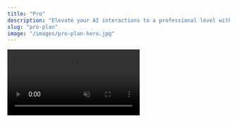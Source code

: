 ```yaml
---
title: "Pro"
description: "Elevate your AI interactions to a professional level with advanced RAG and multimodal solutions"
slug: "pro-plan"
image: "/images/pro-plan-hero.jpg"
---
```


<Frame caption="Your AI powered by your own documents">
  <video
    controls
    autoPlay
    muted
    loop
    playsInline
    className="w-full aspect-video rounded-xl"
    src="https://github.com/MathieuBosse/docs/releases/download/mintlify/demo_rag_4k.mp4"
  />
</Frame>
# Pro Plan: AI Boosted by RAG 🚀

With the **Pro Plan**, transform your business thanks to cutting-edge AI features: **advanced RAG** for contextual responses based on your documents, and **multimodal solutions** to analyze text, image, and audio simultaneously. Adapted to complex business needs, this plan offers professional artificial intelligence that boosts your productivity and decision-making.

---

## Key Features of the Pro Plan

<CardGroup cols={3}>
  <Card title="Advanced RAG" icon="search">
    Search and Augmented Generation: Exploit your internal knowledge base for precise, personalized, and secure responses.
  </Card>
  <Card title="Multimodal Analysis" icon="eye">
    Process text, images, and audio simultaneously for complete insights, adapted to your complex business workflows.
  </Card>
  <Card title="Priority Support" icon="headphones">
    Dedicated technical assistance and personalized training to maximize AI adoption in your business.
  </Card>
</CardGroup>

---

## 📋 Implementation Process

<Steps>
  <Step title="Audit of your needs">
    Analysis of your documents and processes to identify optimal use cases for RAG and multimodal analysis.
    <Check>Evaluation of data volume and necessary integrations.</Check>
  </Step>
  <Step title="RAG Configuration">
    Indexing of your knowledge base with advanced vectorization for intelligent search.
    <Check>Setting up metadata to optimize response relevance.</Check>
  </Step>
  <Step title="Multimodal Activation">
    Integration of text-image-audio analysis capabilities for rich interactions.
    <Warning>Ensure GDPR compliance for multimedia data.</Warning>
  </Step>
  <Step title="Training and Deployment">
    Support for your teams and production launch with continuous monitoring.
  </Step>
</Steps>

---

## 🛠️ Advanced Technologies

<AccordionGroup>
  <Accordion title="RAG Engines">
    - **Pinecone/Chroma**: High-performance vector indexing
    - **LlamaIndex**: Document search framework
    - **OpenAI Embeddings**: Advanced semantic vectorization
  </Accordion>
  <Accordion title="Multimodal Capabilities">
    - **CLIP**: Image-text understanding
    - **Whisper**: Professional audio transcription
    - **Vision Transformers**: Cutting-edge image analysis
  </Accordion>
  <Accordion title="Infrastructure">
    - **Cloudflare Workers AI**: Ultra-fast processing
    - **RESTful APIs**: Seamless integration
    - **Enterprise Security**: End-to-end encryption
  </Accordion>
</AccordionGroup>

---

## 📊 Quantified Benefits

<CardGroup cols={2}>
  <Card title="Increased Precision" icon="target">
    **+70% precision** vs standard solutions thanks to personalized RAG
  </Card>
  <Card title="Operational Efficiency" icon="zap">
    **-50% time** spent on repetitive tasks
  </Card>
  <Card title="Business ROI" icon="chart-line">
    **Return on investment** in less than 6 months
  </Card>
  <Card title="Enhanced Security" icon="shield">
    **Controlled data**: Everything stays on your servers
  </Card>
</CardGroup>

---

<Update label="Go Pro" description="Ready to revolutionize your business with advanced AI?">
  The Pro Plan is not just a tool, it's a strategic partner. Discover how advanced RAG and multimodal solutions can transform your operations and give your business a decisive competitive advantage.

  <video controls className="w-full aspect-video rounded-xl" src="https://github.com/MathieuBosse/docs/releases/download/mintlify/pro-demo.mp4" alt="Pro Plan Demonstration"></video>
</Update>